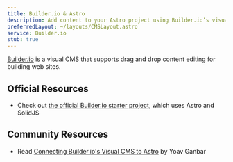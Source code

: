 ```yaml
---
title: Builder.io & Astro
description: Add content to your Astro project using Builder.io’s visual CMS
preferredLayout: ~/layouts/CMSLayout.astro
service: Builder.io
stub: true
---
```




[Builder.io](https://www.builder.io/) is a visual CMS that supports drag and drop content editing for building web sites.

## Official Resources

- Check out [the official Builder.io starter project](https://github.com/BuilderIO/builder/tree/main/examples/astro-solidjs), which uses Astro and SolidJS

## Community Resources

- Read [Connecting Builder.io's Visual CMS to Astro](https://www.hamatoyogi.dev/blog/astro-log/connecting-builderio-to-astro) by Yoav Ganbar
